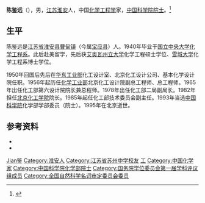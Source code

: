 '''陈鉴远'''（{{bd|1916年|6月15日|1995年||catIdx=Chen陈}}），男，[[江苏|江苏]][[淮安|淮安]]人，中国[[化学工程学|化学工程学]]家，[[中国科学院院士|中国科学院院士]]。<ref>{{Cite book|title=中华当代文化名人大辞典|author=张品兴, 殷登祥, 陈有进等主编|publisher=中国广播电视出版社|year=1992|isbn=9787504315137|location=北京|pages=}}</ref>

== 生平 ==
陈鉴远是[[江苏省|江苏省]][[淮安县|淮安县]][[曹甸镇|曹甸镇]]（今属[[宝应县|宝应县]]）人。1940年毕业于[[国立中央大学|国立中央大学]][[南京工业大学|化学工程系]]。此后赴美留学，先后获[[艾奥瓦州立大学|艾奥瓦州立大学]]化学工程硕士学位、[[雪城大学|雪城大学]]化学工程系博士学位。

1950年回国后先后在[[华东工业部|华东工业部]]化工设计室、北京化工设计公司、基本化学设计院任职。1956年起历任[[化学工业部|化学工业部]]北京化工设计院副总工程师、总工程师。1965年出任化工部第六设计院院长兼总程师。1978年出任化工部二局副局长。1982年担任[[北京化工学院|北京化工学院]]院长。1985年起任化工部技术委员会副主任。1993年当选[[中国科学院|中国科学院]]化学部学部委员（院士）。1995年在北京逝世。

== 参考资料 ==
{{reflist}}
{{ReflistH}}
* {{cite web|url=http://www.huaian.gov.cn/web/center/tsha/har/2009/04/27/604704.html|title=淮籍化工院士陈鉴远|publisher=中国淮安|deadurl=yes|archiveurl=https://web.archive.org/web/20110102174416/http://www.huaian.gov.cn/web/center/tsha/har/2009/04/27/604704.html|archivedate=2011-01-02}}
* {{cite web|url=http://www.hazx.cn/?action-viewnews-itemid-919|title=中国磷肥工业开拓者 中科院院士陈鉴远|publisher=江苏省淮安中学教育集团|accessdate=2011-10-31|archive-date=2009-05-16|archive-url=https://web.archive.org/web/20090516021114/http://www.hazx.cn/?action-viewnews-itemid-919|dead-url=no}}
{{ReflistF}}

{{中国科学院化学部院士}}
{{国务院学位委员会第一届学科评议组/工学}}
{{Navboxes
| title  = 陈鉴远在[[全国科学技术名词审定委员会|全国科学技术名词审定委员会]]的职务
| list1  =
{{全国自然科学名词审定委员会第一届全国委员会}}
{{全国自然科学名词审定委员会第二届全国委员会}}
}}

{{Authority control}}

{{DEFAULTSORT:Chen陈}}
[[Category:陈姓|Jian鉴]]
[[Category:淮安人|Category:淮安人]]
[[Category:江苏省苏州中学校友|Category:江苏省苏州中学校友]]
[[Category:國立中央大學大陸時期校友|工]]
[[Category:中国化学家|Category:中国化学家]]
[[Category:中国科学院化学部院士|Category:中国科学院化学部院士]]
[[Category:国务院学位委员会第一届学科评议组成员|Category:国务院学位委员会第一届学科评议组成员]]
[[Category:全国自然科学名词审定委员会委员|Category:全国自然科学名词审定委员会委员]]